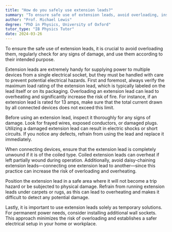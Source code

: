 ```yaml
---
title: "How do you safely use extension leads?"
summary: "To ensure safe use of extension leads, avoid overloading, inspect for damage, and utilize them according to their intended purpose."
author: "Prof. Michael Lewis"
degree: "PhD in Physics, University of Oxford"
tutor_type: "IB Physics Tutor"
date: 2024-03-26
---
```


To ensure the safe use of extension leads, it is crucial to avoid overloading them, regularly check for any signs of damage, and use them according to their intended purpose.

Extension leads are extremely handy for supplying power to multiple devices from a single electrical socket, but they must be handled with care to prevent potential electrical hazards. First and foremost, always verify the maximum load rating of the extension lead, which is typically labeled on the lead itself or on its packaging. Overloading an extension lead can lead to overheating and significantly increase the risk of fire. For instance, if an extension lead is rated for $13$ amps, make sure that the total current drawn by all connected devices does not exceed this limit.

Before using an extension lead, inspect it thoroughly for any signs of damage. Look for frayed wires, exposed conductors, or damaged plugs. Utilizing a damaged extension lead can result in electric shocks or short circuits. If you notice any defects, refrain from using the lead and replace it immediately.

When connecting devices, ensure that the extension lead is completely unwound if it is of the coiled type. Coiled extension leads can overheat if left partially wound during operation. Additionally, avoid daisy-chaining extension leads—connecting one extension lead to another—since this practice can increase the risk of overloading and overheating.

Position the extension lead in a safe area where it will not become a trip hazard or be subjected to physical damage. Refrain from running extension leads under carpets or rugs, as this can lead to overheating and makes it difficult to detect any potential damage.

Lastly, it is important to use extension leads solely as temporary solutions. For permanent power needs, consider installing additional wall sockets. This approach minimizes the risk of overloading and establishes a safer electrical setup in your home or workplace.
    